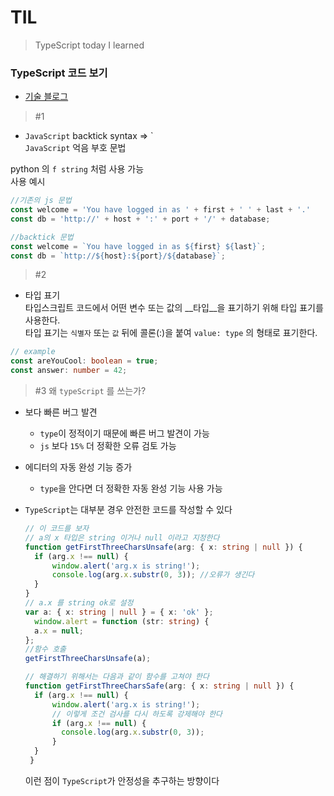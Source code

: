 # TIL
> TypeScript today I learned
### TypeScript 코드 보기
- <a href="https://github.com/min050410/TechBlog">기술 블로그</a>
> #1
- `JavaScript` backtick syntax => \`  
`JavaScript` 억음 부호 문법

python 의 `f string` 처럼 사용 가능  
사용 예시
```typescript
//기존의 js 문법
const welcome = 'You have logged in as ' + first + ' ' + last + '.'
const db = 'http://' + host + ':' + port + '/' + database;
```

```typescript
//backtick 문법
const welcome = `You have logged in as ${first} ${last}`;
const db = `http://${host}:${port}/${database}`;
```
> #2
- 타입 표기  
타입스크립트 코드에서 어떤 변수 또는 값의 __타입__을 표기하기 위해 타입 표기를 사용한다.  
타입 표기는 `식별자` 또는 `값` 뒤에 콜론(:)을 붙여 `value: type` 의 형태로 표기한다.
```typescript
// example
const areYouCool: boolean = true;
const answer: number = 42;
```

> #3
왜 `typeScript` 를 쓰는가?
  
- 보다 빠른 버그 발견
  - `type`이 정적이기 때문에 빠른 버그 발견이 가능
  - `js` 보다 `15%` 더 정확한 오류 검토 가능
- 에디터의 자동 완성 기능 증가
  - `type`을 안다면 더 정확한 자동 완성 기능 사용 가능
- `TypeScript`는 대부분 경우 안전한 코드를 작성할 수 있다
     
  ```ts
  // 이 코드를 보자
  // a의 x 타입은 string 이거나 null 이라고 지정한다
  function getFirstThreeCharsUnsafe(arg: { x: string | null }) {
    if (arg.x !== null) {
        window.alert('arg.x is string!');
        console.log(arg.x.substr(0, 3)); //오류가 생긴다
    }
  }
  // a.x 를 string ok로 설정
  var a: { x: string | null } = { x: 'ok' };
    window.alert = function (str: string) {
    a.x = null;
  };
  //함수 호출
  getFirstThreeCharsUnsafe(a);
  ```
  ```ts
  // 해결하기 위해서는 다음과 같이 함수를 고쳐야 한다
  function getFirstThreeCharsSafe(arg: { x: string | null }) {
    if (arg.x !== null) {
        window.alert('arg.x is string!');
        // 이렇게 조건 검사를 다시 하도록 강제해야 한다
        if (arg.x !== null) {
          console.log(arg.x.substr(0, 3));
        }
    }
   }
  ```
  이런 점이 `TypeScript`가 안정성을 추구하는 방향이다
